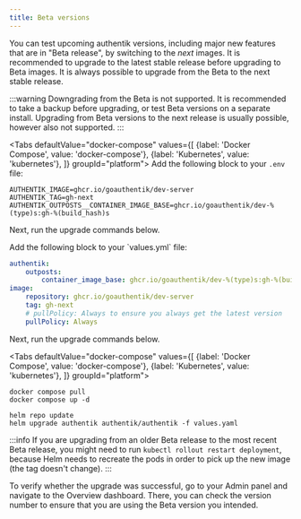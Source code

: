 ```yaml
---
title: Beta versions
---
```


You can test upcoming authentik versions, including major new features that are in "Beta release", by switching to the _next_ images. It is recommended to upgrade to the latest stable release before upgrading to Beta images. It is always possible to upgrade from the Beta to the next stable release.

:::warning
Downgrading from the Beta is not supported. It is recommended to take a backup before upgrading, or test Beta versions on a separate install. Upgrading from Beta versions to the next release is usually possible, however also not supported.
:::


<Tabs
  defaultValue="docker-compose"
  values={[
    {label: 'Docker Compose', value: 'docker-compose'},
    {label: 'Kubernetes', value: 'kubernetes'},
  ]}
  groupId="platform">
  <TabItem value="docker-compose">
Add the following block to your `.env` file:

```shell
AUTHENTIK_IMAGE=ghcr.io/goauthentik/dev-server
AUTHENTIK_TAG=gh-next
AUTHENTIK_OUTPOSTS__CONTAINER_IMAGE_BASE=ghcr.io/goauthentik/dev-%(type)s:gh-%(build_hash)s
```

Next, run the upgrade commands below.

  </TabItem>

  <TabItem value="kubernetes">
Add the following block to your `values.yml` file:

```yaml
authentik:
    outposts:
        container_image_base: ghcr.io/goauthentik/dev-%(type)s:gh-%(build_hash)s
image:
    repository: ghcr.io/goauthentik/dev-server
    tag: gh-next
    # pullPolicy: Always to ensure you always get the latest version
    pullPolicy: Always
```

Next, run the upgrade commands below.

  </TabItem>
</Tabs>

<Tabs
  defaultValue="docker-compose"
  values={[
    {label: 'Docker Compose', value: 'docker-compose'},
    {label: 'Kubernetes', value: 'kubernetes'},
  ]}
  groupId="platform">
  <TabItem value="docker-compose">

```shell
docker compose pull
docker compose up -d
```

  </TabItem>

  <TabItem value="kubernetes">

```shell
helm repo update
helm upgrade authentik authentik/authentik -f values.yaml
```

  </TabItem>

</Tabs>

:::info
If you are upgrading from an older Beta release to the most recent Beta release, you might need to run `kubectl rollout restart deployment`, because Helm needs to recreate the pods in order to pick up the new image (the tag doesn't change).
:::

To verify whether the upgrade was successful, go to your Admin panel and navigate to the Overview dashboard. There, you can check the version number to ensure that you are using the Beta version you intended.
